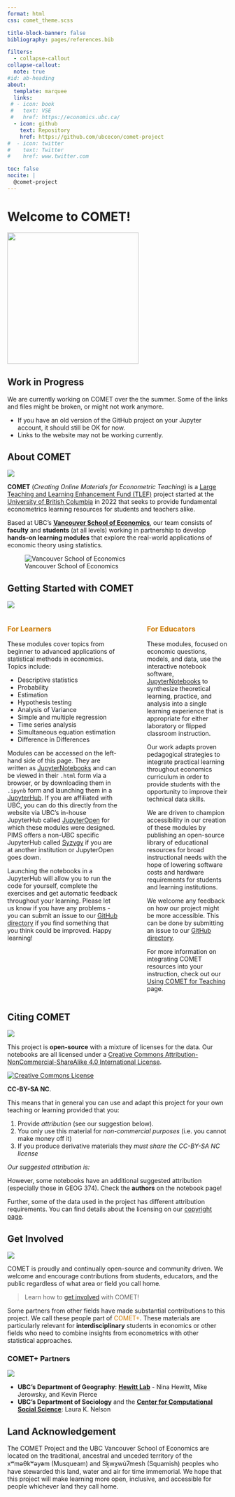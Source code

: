 ```yaml
---
format: html
css: comet_theme.scss

title-block-banner: false
bibliography: pages/references.bib

filters:
  - collapse-callout
collapse-callout:
  note: true
#id: ab-heading
about:
  template: marquee
  links: 
 # - icon: book
 #   text: VSE 
 #   href: https://economics.ubc.ca/
  - icon: github
    text: Repository
    href: https://github.com/ubcecon/comet-project 
#  - icon: twitter
#    text: Twitter
#    href: www.twitter.com

toc: false
nocite: |
  @comet-project
---
```


# Welcome to COMET! {.test}
![](media/single_loop.gif){width="300" fig-align="center"}

::: {.callout-warning}
## Work in Progress
We are currently working on COMET over the the summer.  Some of the links and files might be broken, or might not work anymore.

* If you have an old version of the GitHub project on your Jupyter account, it should still be OK for now.
* Links to the website may not be working currently.
:::


## About COMET
![](media/banner.png)

**COMET** (_Creating Online Materials for Econometric Teaching_) is a [Large Teaching and Learning Enhancement Fund (TLEF)](https://tlef.ubc.ca/) project started at the [University of British Columbia](https://www.ubc.ca/) in 2022 that seeks to provide fundamental econometrics learning resources for students and teachers alike. 

Based at UBC’s [**Vancouver School of Economics**](https://economics.ubc.ca/), our team consists of **faculty** and **students** (at all levels) working in partnership to develop **hands-on learning modules** that explore the real-world applications of economic theory using statistics. 

![Vancouver School of Economics](media/ubc_vse.jpg){fig-alt="Vancouver School of Economics Building on UBC Musqueam campus"}

## Getting Started with COMET
![](media/banner.png)

:::: {.columns}

::: {.column width="55%"}
### <span style="color:#CC7A00" > For Learners </span>
These modules cover topics from beginner to advanced applications of statistical methods in economics. Topics include:

* Descriptive statistics
* Probability
* Estimation
* Hypothesis testing
* Analysis of Variance
* Simple and multiple regression
* Time series analysis
* Simultaneous equation estimation
* Difference in Differences
 
Modules can be accessed on the left-hand side of this page. They are written as [JupyterNotebooks](https://jupyter.org/) and can be viewed in their `.html` form via a browser, or by downloading them in `.ipynb` form and launching them in a [JupyterHub](https://jupyter.org/hub). If you are affiliated with UBC, you can do this directly from the website via UBC’s in-house JupyterHub called [JupyterOpen](https://open.jupyter.ubc.ca/) for which these modules were designed. PIMS offers a non-UBC specific JupyterHub called [Syzygy](https://syzygy.ca/) if you are at another institution or JupyterOpen goes down.

Launching the notebooks in a JupyterHub will allow you to run the code for yourself, complete the exercises and get automatic feedback throughout your learning. Please let us know if you have any problems - you can submit an issue to our [GitHub directory](https://github.com/ubcecon/comet-project) if you find something that you think could be improved. Happy learning! 
:::

::: {.column width="5%"}
<!-- empty column to create gap -->
:::

::: {.column width="40%"}
### <span style="color:#CC7A00" > For Educators </span>
These modules, focused on economic questions, models, and data, use the interactive notebook software, [JupyterNotebooks](https://jupyter.org/) to synthesize theoretical learning, practice, and analysis into a single learning experience that is appropriate for either laboratory or flipped classroom instruction. 

Our work adapts proven pedagogical strategies to integrate practical learning throughout economics curriculum in order to provide students with the opportunity to improve their technical data skills. 

We are driven to champion accessibility in our creation of these modules by publishing an open-source library of educational resources for broad instructional needs with the hope of lowering software costs and hardware requirements for students and learning institutions.

We welcome any feedback on how our project might be more accessible. This can be done by submitting an issue to our [GitHub directory](https://github.com/ubcecon/comet-project). 

For more information on integrating COMET resources into your instruction, check out our [Using COMET for Teaching](pages/using_comet.qmd) page.
:::
::::

<!-- Graphviz::render_graph(..media/comet_flowchart.qmd) 

![Inside a Jupyter Notebook](media/jupyter_notebook.s){fig-align="center"} -->

## Citing COMET
![](media/banner.png)

This project is **open-source** with a mixture of licenses for the data.  Our notebooks are all licensed under a [Creative Commons Attribution-NonCommercial-ShareAlike 4.0 International License](http://creativecommons.org/licenses/by-nc-sa/4.0/). 

<div text-align="center"><a rel="license" href="http://creativecommons.org/licenses/by-nc-sa/4.0/"><img alt="Creative Commons License" style="border-width:0" src="https://i.creativecommons.org/l/by-nc-sa/4.0/88x31.png" /></a></div>
 **CC-BY-SA NC**.  

This means that in general you can use and adapt this project for your own teaching or learning provided that you: 

1. Provide *attribution* (see our suggestion below).  
2. You only use this material for *non-commercial purposes* (i.e. you cannot make money off it) 
3. If you produce derivative materials they *must share the CC-BY-SA NC license*

*Our suggested attribution is:*

::: {.callout-tip appearance="simple"}

:::{#refs}
:::

:::

However, some notebooks have an additional suggested attribution (especially those in GEOG 374).  Check the **authors** on the notebook page!

Further, some of the data used in the project has different attribution requirements.  You can find details about the licensing on our [copyright page](pages/copyright.qmd).


## Get Involved
![](media/banner.png)

COMET is proudly and continually open-source and community driven. We welcome and encourage contributions from students, educators, and the public regardless of what area or field you call home.

> Learn how to [get involved](pages/get_involved.qmd) with COMET!

Some partners from other fields have made substantial contributions to this project.  We call these people part of <font color="#CC7A00"> COMET+</font>.  These materials are particularly relevant for **interdisciplinary** students in economics or other fields who need to combine insights from econometrics with other statistical approaches.


### COMET+ Partners
![](media/banner.png)

* **UBC's Department of Geography**: [**Hewitt Lab**](https://blogs.ubc.ca/alpineplants/about-page/) - Nina Hewitt, Mike Jerowsky, and Kevin Pierce
* **UBC's Department of Sociology** and the [**Center for Computational Social Science**](https://ccss.arts.ubc.ca/): Laura K. Nelson

:::{.callout-tip icon="false" appearance="minimal"}
## Land Acknowledgement
The COMET Project and the UBC Vancouver School of Economics are located on the traditional, ancestral and unceded territory of the xʷməθkʷəy̓əm (Musqueam) and Sḵwx̱wú7mesh (Squamish) peoples who have stewarded this land, water and air for time immemorial.  We hope that this project will make learning more open, inclusive, and accessible for people whichever land they call home.
:::